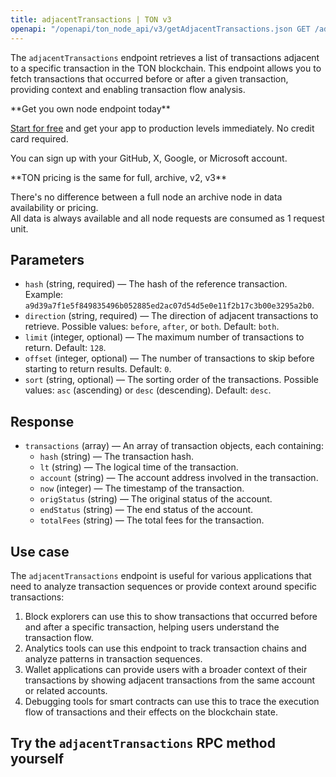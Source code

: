 ---
title: adjacentTransactions | TON v3
openapi: "/openapi/ton_node_api/v3/getAdjacentTransactions.json GET /adjacentTransactions"
---

The `adjacentTransactions` endpoint retrieves a list of transactions adjacent to a specific transaction in the TON blockchain. This endpoint allows you to fetch transactions that occurred before or after a given transaction, providing context and enabling transaction flow analysis.

<Check>
**Get you own node endpoint today**

[Start for free](https://console.chainstack.com/) and get your app to production levels immediately. No credit card required.

You can sign up with your GitHub, X, Google, or Microsoft account.
</Check>

<Note>
**TON pricing is the same for full, archive, v2, v3**

There's no difference between a full node an archive node in data availability or pricing.  
All data is always available and all node requests are consumed as 1 request unit.
</Note>

  

## Parameters

* `hash` (string, required) — The hash of the reference transaction. Example: `a9d39a7f1e5f849835496b052885ed2ac07d54d5e0e11f2b17c3b00e3295a2b0`.
* `direction` (string, required) — The direction of adjacent transactions to retrieve. Possible values: `before`, `after`, or `both`. Default: `both`.
* `limit` (integer, optional) — The maximum number of transactions to return. Default: `128`.
* `offset` (integer, optional) — The number of transactions to skip before starting to return results. Default: `0`.
* `sort` (string, optional) — The sorting order of the transactions. Possible values: `asc` (ascending) or `desc` (descending). Default: `desc`.

## Response

* `transactions` (array) — An array of transaction objects, each containing:
  + `hash` (string) — The transaction hash.
  + `lt` (string) — The logical time of the transaction.
  + `account` (string) — The account address involved in the transaction.
  + `now` (integer) — The timestamp of the transaction.
  + `origStatus` (string) — The original status of the account.
  + `endStatus` (string) — The end status of the account.
  + `totalFees` (string) — The total fees for the transaction.

## Use case

The `adjacentTransactions` endpoint is useful for various applications that need to analyze transaction sequences or provide context around specific transactions:

1. Block explorers can use this to show transactions that occurred before and after a specific transaction, helping users understand the transaction flow.
2. Analytics tools can use this endpoint to track transaction chains and analyze patterns in transaction sequences.
3. Wallet applications can provide users with a broader context of their transactions by showing adjacent transactions from the same account or related accounts.
4. Debugging tools for smart contracts can use this to trace the execution flow of transactions and their effects on the blockchain state.

## Try the `adjacentTransactions` RPC method yourself
